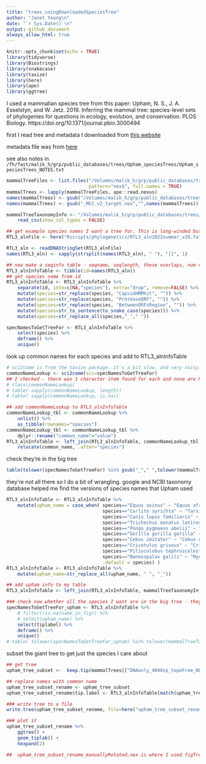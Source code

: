 ```yaml
---
title: "trees_usingDownloadedSpeciesTree"
author: "Janet Young\n"
date: "`r Sys.Date()`\n"
output: github_document
always_allow_html: true
---
```


```r
knitr::opts_chunk$set(echo = TRUE)
library(tidyverse)
library(Biostrings)
library(snakecase)
library(taxize)
library(here)
library(ape)
library(ggtree)
```


I used a mammalian species tree from this paper: Upham, N. S., J. A. Esselstyn, and W. Jetz. 2019. Inferring the mammal tree: species-level sets of phylogenies for questions in ecology, evolution, and conservation. PLOS Biology. https://doi.org/10.1371/journal.pbio.3000494

first I read tree and metadata I downloaded from [this website](https://data.vertlife.org)


metadata file was from [here](https://data.vertlife.org/mammaltree/taxonomy_mamPhy_5911species.csv)

see also notes in `/fh/fast/malik_h/grp/public_databases/trees/Upham_speciesTrees/Upham_speciesTrees_NOTES.txt`


```r
mammalTreeFiles <- list.files("/Volumes/malik_h/grp/public_databases/trees/Upham_speciesTrees",
                              pattern="nex$", full.names = TRUE)
mammalTrees <- lapply(mammalTreeFiles, ape::read.nexus)
names(mammalTrees) <- gsub("/Volumes/malik_h/grp/public_databases/trees/Upham_speciesTrees/MamPhy_fullPosterior_BDvr_","",mammalTreeFiles)
names(mammalTrees) <- gsub("_MCC_v2_target.nex","",names(mammalTrees))

mammalTreeTaxonomyInfo <- "/Volumes/malik_h/grp/public_databases/trees/Upham_speciesTrees/taxonomy_mamPhy_5911species.csv" %>% 
    read_csv(show_col_types = FALSE)
```

```r
## get example species names I want a tree for. This is long-winded but it should be a working example:
RTL3_alnFile <- here("Rscripts/phylogenetics/RTL3_aln2022summer_v28.fa")

RTL3_aln <- readDNAStringSet(RTL3_alnFile)
names(RTL3_aln) <- sapply(strsplit(names(RTL3_aln), " "), "[[", 1)

## now make a seqinfo table - seqname, seqlength, these overlaps, num capsid/protease-overlapping stop-free regions
RTL3_alnInfoTable <- tibble(id=names(RTL3_aln))
## get species name from id
RTL3_alnInfoTable <- RTL3_alnInfoTable %>% 
    separate(id, into=c(NA,"species"), extra="drop", remove=FALSE) %>% 
    mutate(species=str_replace(species, "CapsidHMMhit", "")) %>% 
    mutate(species=str_replace(species, "ProteaseORF", "")) %>% 
    mutate(species=str_replace(species, "BetweenORFsRegion", "")) %>% 
    mutate(species=str_to_sentence(to_snake_case(species))) %>% 
    mutate(species=str_replace_all(species,"_"," "))
```

```r
specNamesToGetTreeFor <- RTL3_alnInfoTable %>% 
    select(species) %>% 
    deframe() %>% 
    unique()
```

look up common names for each species and add to RTL3_alnInfoTable

```r
# sci2comm is from the taxize package. it's a bit slow, and very noisy.
commonNameLookup <- sci2comm(sci=specNamesToGetTreeFor)
## I checked - there was 1 character item found for each and none are NA
# class(commonNameLookup)
# table( sapply(commonNameLookup, length))
# table( sapply(commonNameLookup, is.na))

## add commonNameLookup to RTL3_alnInfoTable
commonNameLookup_tbl <- commonNameLookup %>% 
    unlist() %>% 
    as_tibble(rownames="species")
commonNameLookup_tbl <- commonNameLookup_tbl %>% 
    dplyr::rename("common_name"="value")
RTL3_alnInfoTable <- left_join(RTL3_alnInfoTable, commonNameLookup_tbl, by="species") %>% 
    relocate(common_name, .after="species")
```

check they're in the big tree 
```r
table(tolower(specNamesToGetTreeFor) %in% gsub("_"," ",tolower(mammalTreeTaxonomyInfo$Species_Name)))
```

they're not all there so I do a bit of wrangling.  google and NCBI taxonomy database helped me find the versions of species names that Upham used
```r
RTL3_alnInfoTable <- RTL3_alnInfoTable %>% 
    mutate(upham_name = case_when( species=="Equus asinus" ~ "Equus africanus",
                                   species=="Carlito syrichta" ~ "Tarsius syrichta",
                                   species=="Canis lupus familiaris" ~ "Canis lupus",
                                   species=="Trichechus manatus latirostris" ~ "Trichechus manatus",
                                   species=="Pongo pygmaeus abelii" ~ "Pongo abelii",
                                   species=="Gorilla gorilla gorilla" ~ "Gorilla gorilla",
                                   species=="Cebus imitator" ~ "Cebus capucinus",
                                   species=="Cricetulus griseus" ~ "Cricetulus barabensis",
                                   species=="Piliocolobus tephrosceles" ~ "Colobus guereza", ## not the same species, but I just want it appearing as a sister taxon to  ColobusAngolensism which is present
                                   species=="Nannospalax galili" ~ "Myospalax aspalax", ## really not the same, but any spalax will do
                                   .default = species) )
RTL3_alnInfoTable <- RTL3_alnInfoTable %>% 
    mutate(upham_name=str_replace_all(upham_name, " ", "_"))

## add upham info to my table
RTL3_alnInfoTable <- left_join(RTL3_alnInfoTable, mammalTreeTaxonomyInfo, by=c("upham_name"="Species_Name"))
```

```r
### check now whether all the species I want are in the big tree - they are
specNamesToGetTreeFor_upham <- RTL3_alnInfoTable %>%
    # filter(!is.na(name_in_fig)) %>%
    # select(upham_name) %>%
    select(tiplabel) %>% 
    deframe() %>%
    unique()
# table( tolower(specNamesToGetTreeFor_upham) %in% tolower(mammalTreeTaxonomyInfo$tiplabel ))
```

subset the giant tree to get just the species I care about

```r

## get tree
upham_tree_subset <-  keep.tip(mammalTrees[["DNAonly_4098sp_topoFree_NDexp"]], specNamesToGetTreeFor_upham)

## replace names with common name
upham_tree_subset_rename <- upham_tree_subset
upham_tree_subset_rename$tip.label <- RTL3_alnInfoTable[match(upham_tree_subset$tip.label, RTL3_alnInfoTable$tiplabel),"common_name"] %>% deframe()

### write tree to a file
write.tree(upham_tree_subset_rename, file=here("upham_tree_subset_rename.phy"))

### plot it
upham_tree_subset_rename %>% 
    ggtree() +
    geom_tiplab() +
    hexpand(2)

##  upham_tree_subset_rename_manuallyRotated.nex is where I used figTree to rotate that tree to match species order I wanted and reexported

```